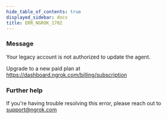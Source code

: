 ```yaml
---
hide_table_of_contents: true
displayed_sidebar: docs
title: ERR_NGROK_1702
---
```


### Message

Your legacy account is not authorized to update the agent.

Upgrade to a new paid plan at https://dashboard.ngrok.com/billing/subscription

### Further help

If you're having trouble resolving this error, please reach out to [support@ngrok.com](mailto:support@ngrok.com?subject=Help%20with%20ERR_NGROK_1702)
